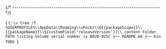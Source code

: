


{/* ------------------------------------------------------------------------ */}

<CodeBlock language="console"> {
`C:\> tree /f %USERPROFILE%\\AppData\\Roaming\\xPacks\\@{{packageScope}}\\{{packageName}}\\${customField('releaseVersion')}\\.content
Folder PATH listing
Volume serial number is B02D-925C
├── README.md
├── bin
TODO
`} </CodeBlock>
